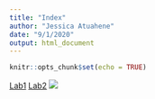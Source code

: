 ```yaml
---
title: "Index"
author: "Jessica Atuahene"
date: "9/1/2020"
output: html_document
---
```


```r
knitr::opts_chunk$set(echo = TRUE)
```
[Lab1](Lab1-JessicaA.html)
[Lab2](Lab2.html)
![](images/zoomprofilepic.JPG)